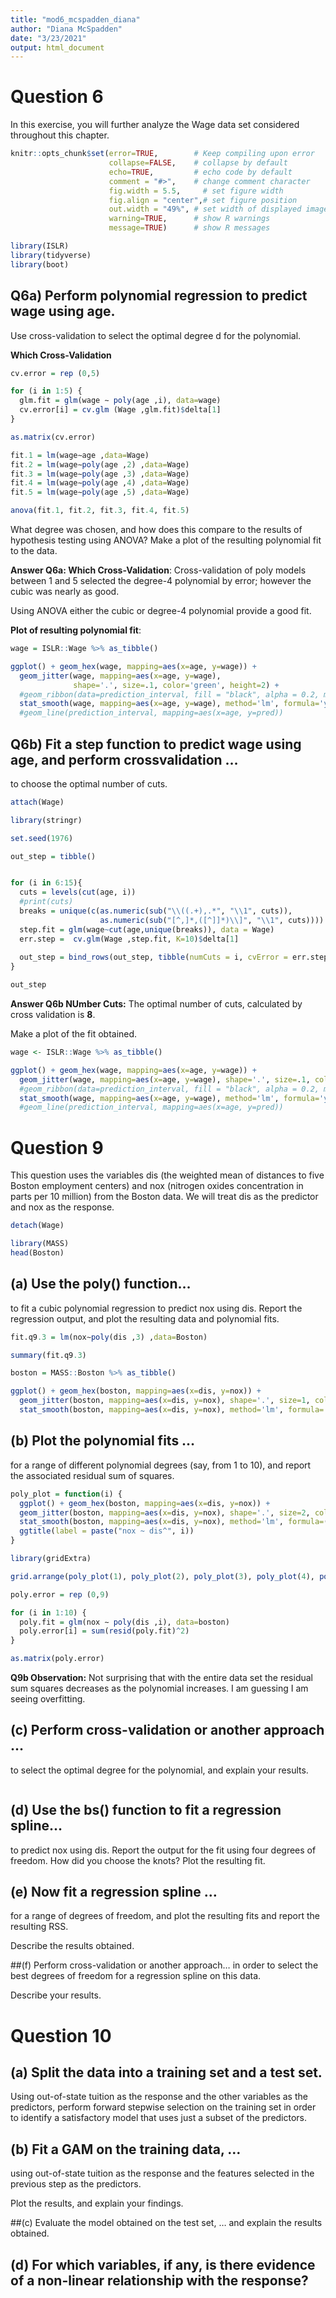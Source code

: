```yaml
---
title: "mod6_mcspadden_diana"
author: "Diana McSpadden"
date: "3/23/2021"
output: html_document
---
```


# Question 6 
In this exercise, you will further analyze the Wage data set considered throughout this chapter.

```r
knitr::opts_chunk$set(error=TRUE,        # Keep compiling upon error
                      collapse=FALSE,    # collapse by default
                      echo=TRUE,         # echo code by default
                      comment = "#>",    # change comment character
                      fig.width = 5.5,     # set figure width
                      fig.align = "center",# set figure position
                      out.width = "49%", # set width of displayed images
                      warning=TRUE,      # show R warnings
                      message=TRUE)      # show R messages
```

```r
library(ISLR)
library(tidyverse)
library(boot)
```


##  Q6a) Perform polynomial regression to predict wage using age. 
Use cross-validation to select the optimal degree d for the polynomial.

**Which Cross-Validation**
```r
cv.error = rep (0,5)

for (i in 1:5) {
  glm.fit = glm(wage ∼ poly(age ,i), data=wage)
  cv.error[i] = cv.glm (Wage ,glm.fit)$delta[1]
}

as.matrix(cv.error)

```
```r
fit.1 = lm(wage∼age ,data=Wage)
fit.2 = lm(wage∼poly(age ,2) ,data=Wage)
fit.3 = lm(wage∼poly(age ,3) ,data=Wage)
fit.4 = lm(wage∼poly(age ,4) ,data=Wage)
fit.5 = lm(wage∼poly(age ,5) ,data=Wage)

anova(fit.1, fit.2, fit.3, fit.4, fit.5)
```
What degree was chosen, and how does this compare to the results of hypothesis testing using ANOVA? Make a plot of the resulting polynomial fit to the data.

**Answer Q6a: Which Cross-Validation**: Cross-validation of poly models between 1 and 5 selected the degree-4 polynomial by error; however the cubic was nearly as good.

Using ANOVA either the cubic or degree-4 polynomial provide a good fit.

**Plot of resulting polynomial fit**:
<br />
```r
wage = ISLR::Wage %>% as_tibble()

ggplot() + geom_hex(wage, mapping=aes(x=age, y=wage)) + 
  geom_jitter(wage, mapping=aes(x=age, y=wage),
              shape='.', size=.1, color='green', height=2) +
  #geom_ribbon(data=prediction_interval, fill = "black", alpha = 0.2, mapping=aes(x=age, ymin=lower, ymax=upper)) + 
  stat_smooth(wage, mapping=aes(x=age, y=wage), method='lm', formula='y~poly(x,4)', se=TRUE, alpha=1) #+
  #geom_line(prediction_interval, mapping=aes(x=age, y=pred))
```


## Q6b) Fit a step function to predict wage using age, and perform crossvalidation ...
to choose the optimal number of cuts. 

``` r
attach(Wage)
```

```r
library(stringr)

set.seed(1976)

out_step = tibble()


for (i in 6:15){
  cuts = levels(cut(age, i))
  #print(cuts)
  breaks = unique(c(as.numeric(sub("\\((.+),.*", "\\1", cuts)),
                    as.numeric(sub("[^,]*,([^]]*)\\]", "\\1", cuts))))
  step.fit = glm(wage~cut(age,unique(breaks)), data = Wage)
  err.step =  cv.glm(Wage ,step.fit, K=10)$delta[1]
   
  out_step = bind_rows(out_step, tibble(numCuts = i, cvError = err.step, cuts = str_flatten(cuts, "-")))
}

out_step

```
**Answer Q6b NUmber Cuts:** The optimal number of cuts, calculated by cross validation is **8**.


Make a plot of the fit obtained.

```r

wage <- ISLR::Wage %>% as_tibble()

ggplot() + geom_hex(wage, mapping=aes(x=age, y=wage)) + 
  geom_jitter(wage, mapping=aes(x=age, y=wage), shape='.', size=.1, color='green', height=2) +
  #geom_ribbon(data=prediction_interval, fill = "black", alpha = 0.2, mapping=aes(x=age, ymin=lower, ymax=upper)) + 
  stat_smooth(wage, mapping=aes(x=age, y=wage), method='lm', formula='y~cut(x,8)', se=TRUE, alpha=1) #+
  #geom_line(prediction_interval, mapping=aes(x=age, y=pred))
```
# Question 9
This question uses the variables dis (the weighted mean of distances to five Boston employment centers) and nox (nitrogen oxides concentration in parts per 10 million) from the Boston data. We will treat dis as the predictor and nox as the response.
```r
detach(Wage)
```


```r
library(MASS)
head(Boston)
```

## (a) Use the poly() function...
to fit a cubic polynomial regression to predict nox using dis. Report the regression output, and plot the resulting data and polynomial fits.

```r
fit.q9.3 = lm(nox∼poly(dis ,3) ,data=Boston)

summary(fit.q9.3)

boston = MASS::Boston %>% as_tibble()

ggplot() + geom_hex(boston, mapping=aes(x=dis, y=nox)) + 
  geom_jitter(boston, mapping=aes(x=dis, y=nox), shape='.', size=1, color='green', height=2) +
  stat_smooth(boston, mapping=aes(x=dis, y=nox), method='lm', formula='y~poly(x,3)', se=TRUE, alpha=1)
```


## (b) Plot the polynomial fits ...
for a range of different polynomial degrees (say, from 1 to 10), and report the associated residual sum of squares.

```r
poly_plot = function(i) {
  ggplot() + geom_hex(boston, mapping=aes(x=dis, y=nox)) + 
  geom_jitter(boston, mapping=aes(x=dis, y=nox), shape='.', size=2, color='green', height=2) +
  stat_smooth(boston, mapping=aes(x=dis, y=nox), method='lm', formula=(paste("y~poly(x,", i, ")")), se=TRUE, alpha=1) + 
  ggtitle(label = paste("nox ~ dis^", i))
}

library(gridExtra)

grid.arrange(poly_plot(1), poly_plot(2), poly_plot(3), poly_plot(4), poly_plot(5), poly_plot(6), poly_plot(7), poly_plot(8), poly_plot(9), poly_plot(10), nrow=5)
```


```r

poly.error = rep (0,9)

for (i in 1:10) {
  poly.fit = glm(nox ∼ poly(dis ,i), data=boston)
  poly.error[i] = sum(resid(poly.fit)^2)
}

as.matrix(poly.error)

```
**Q9b Observation:**
Not surprising that with the entire data set the residual sum squares decreases as the polynomial increases. I am guessing I am seeing overfitting.

## (c) Perform cross-validation or another approach ...
to select the optimal degree for the polynomial, and explain your results.

```r

```



## (d) Use the bs() function to fit a regression spline...
to predict nox using dis. Report the output for the fit using four degrees of freedom. How did you choose the knots? Plot the resulting fit.


## (e) Now fit a regression spline ...
for a range of degrees of freedom, and plot the resulting fits and report the resulting RSS. 

Describe the results obtained.


##(f) Perform cross-validation or another approach...
in order to select the best degrees of freedom for a regression spline on this data.

Describe your results.


# Question 10  

## (a) Split the data into a training set and a test set. 
Using out-of-state tuition as the response and the other variables as the predictors, perform forward stepwise selection on the training set in order to identify a satisfactory model that uses just a subset of the predictors.


## (b) Fit a GAM on the training data, ...
using out-of-state tuition as the response and the features selected in the previous step as the predictors. 

Plot the results, and explain your findings.


##(c) Evaluate the model obtained on the test set, ...
and explain the results obtained.


## (d) For which variables, if any, is there evidence of a non-linear relationship with the response?
